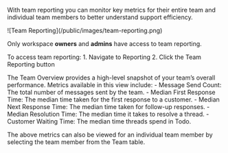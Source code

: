 With team reporting you can monitor key metrics for their entire team and individual team members to better understand support efficiency.

<Frame>![Team Reporting](/public/images/team-reporting.png)</Frame>

Only workspace **owners** and **admins** have access to team reporting.

To access team reporting:
	1.	Navigate to Reporting
	2.	Click the Team Reporting button

The Team Overview provides a high-level snapshot of your team’s overall performance. Metrics available in this view include:
	-	Message Send Count: The total number of messages sent by the team.
	-	Median First Response Time: The median time taken for the first response to a customer.
	-	Median Next Response Time: The median time taken for follow-up responses.
	-	Median Resolution Time: The median time it takes to resolve a thread.
	-   Customer Waiting Time: The median time threads spend in Todo.

The above metrics can also be viewed for an individual team member by selecting the team member from the Team table.